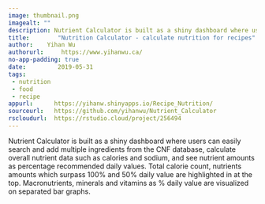 ```yaml
---
image: thumbnail.png
imagealt: ""
description: Nutrient Calculator is built as a shiny dashboard where users can easily search and add multiple ingredients from the CNF database, calculate overall nutrient data such as calories and sodium, and see nutrient amounts as percentage recommended daily values. 
title:        "Nutrition Calculator - calculate nutrition for recipes"
author:    Yihan Wu
authorurl:     https://www.yihanwu.ca/
no-app-padding: true
date:         2019-05-31
tags:       
 - nutrition
 - food
 - recipe
appurl:      https://yihanw.shinyapps.io/Recipe_Nutrition/
sourceurl:   https://github.com/yihanwu/Nutrient_Calculator
rscloudurl:  https://rstudio.cloud/project/256494
---
```


Nutrient Calculator is built as a shiny dashboard where users can easily search and add multiple ingredients from the CNF database, calculate overall nutrient data such as calories and sodium, and see nutrient amounts as percentage recommended daily values. Total calorie count, nutrients amounts which surpass 100% and 50% daily value are highlighted in at the top. Macronutrients, minerals and vitamins as % daily value are visualized on separated bar graphs.

  
